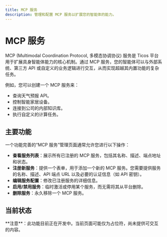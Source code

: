 ```yaml
---
title: MCP 服务
description: 管理和配置 MCP 服务以扩展您的智能体的能力。
---
```


# MCP 服务

MCP (Multimodal Coordination Protocol, 多模态协调协议) 服务是 Ticos 平台用于扩展具身智能体能力的核心机制。通过 MCP 服务，您的智能体可以与外部系统、第三方 API 或自定义的业务逻辑进行交互，从而实现超越其内置功能的复杂任务。

例如，您可以创建一个 MCP 服务来：
-   查询天气预报 API。
-   控制智能家居设备。
-   连接到公司的内部知识库。
-   执行自定义的计算任务。

## 主要功能

一个功能完善的“MCP 服务”管理页面通常允许您进行以下操作：

-   **查看服务列表**：展示所有已注册的 MCP 服务，包括其名称、描述、端点地址和状态。
-   **注册新服务**：提供一个表单，用于添加一个新的 MCP 服务。您需要提供服务的名称、描述、API 端点 URL 以及必要的认证信息（如 API 密钥）。
-   **编辑服务配置**：修改已注册服务的详细信息。
-   **启用/禁用服务**：临时激活或停用某个服务，而无需将其从平台删除。
-   **删除服务**：永久移除一个 MCP 服务。

## 当前状态

<div className="nx-mt-6 nx-rounded-lg nx-bg-yellow-100 nx-p-4 nx-text-sm nx-text-yellow-900 dark:nx-bg-yellow-500/20 dark:nx-text-yellow-200">
  **注意**：此功能目前正在开发中。当前页面可能仅为占位符，尚未提供可交互的内容。
</div>

